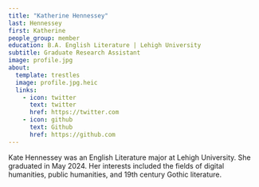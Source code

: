 ```yaml
---
title: "Katherine Hennessey"
last: Hennessey
first: Katherine
people_group: member
education: B.A. English Literature | Lehigh University
subtitle: Graduate Research Assistant
image: profile.jpg
about:
  template: trestles
  image: profile.jpg.heic
  links:
    - icon: twitter
      text: twitter
      href: https://twitter.com
    - icon: github
      text: Github
      href: https://github.com
---
```


Kate Hennessey was an English Literature major at Lehigh University. She graduated in May 2024. Her interests included the fields of digital humanities, public humanities, and 19th century Gothic literature.